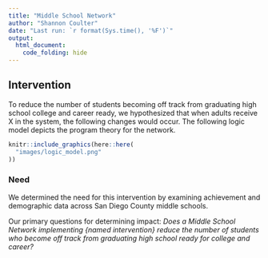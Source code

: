 ```yaml
---
title: "Middle School Network"
author: "Shannon Coulter"
date: "Last run: `r format(Sys.time(), '%F')`"
output:
  html_document:
    code_folding: hide
---
```

## Intervention

To reduce the number of students becoming off track from graduating high school college and career ready, we hypothesized that when adults receive X in the system, the following changes would occur. The following logic model depicts the program theory for the network.
```r
knitr::include_graphics(here::here(
  "images/logic_model.png"
))
```

### Need 
We determined the need for this intervention by examining achievement and demographic data across San Diego County middle schools. 

Our primary questions for determining impact:
*Does a Middle School Network implementing {named intervention} reduce the number of students who become off track from graduating high school ready for college and career?* 